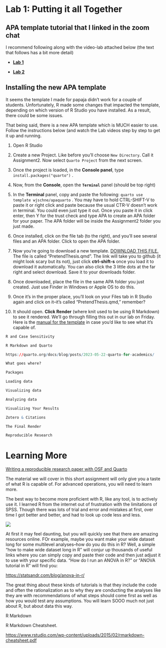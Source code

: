# Lab 1: Putting it all Together

## APA template tutorial that I linked in the zoom chat

I recommend following along with the video-lab attached below (the text that follows has a bit more detail)

-   [**Lab 1**](https://youtu.be/8NtuEt50tu8)

-   [**Lab 2**](https://youtu.be/QmIMq-fuvCw)

## Installing the new APA template

It seems the template I made for papaja didn't work for a couple of students. Unfortunately, R made some changes that impacted the template, depending on which version of R Studio you have installed. As a result, there could be some issues.

That being said, there is a new APA template which is MUCH easier to use. Follow the instructions below (and watch the Lab videos step by step to get it up and running.

1.  Open R Studio

2.  Create a new Project. Like before you'll choose `New Directory`. Call it Assignment2. Now select `Quarto Project` from the next screen.

3.  Once the project is loaded, in the **Console panel**, type `install.packages("quarto")` .

4.  Now, from the **Console**, open the **`Terminal`** panel (should be top right)

5.  In the **Terminal** panel, copy and paste the following: `quarto use template wjschne/apaquarto` . You may have to hold CTRL-SHIFT-V to paste it or right click and paste because the usual CTR-V doesn't work in terminal. You could even just type it out. Once you paste it in click enter, then Y for the trust check and type APA to create an APA folder for your paper. The APA folder will be inside the Assignment2 folder you just made.

6.  Once installed, click on the file tab (to the right), and you'll see several files and an APA folder. Click to open the APA folder.

7.  Now you're going to download a new template. [DOWNLOAD THIS FILE.](https://github.com/shaunaheron2/PSYCH_2126/blob/fe6f7aa33520f635def9ce4f68a0bc7f9cfe9c16/images/PretendThesis.qmd) The file is called "PretendThesis.qmd". The link will take you to github (it might look scary but its not), just click **ctrl-shift-s** once you load it to download it automatically. You can also click the 3 little dots at the far right and select download. Save it to your downloads folder.

8.  Once downloaded, place the file in the same APA folder you just created. Just use Finder in Windows or Apple OS to do this.

9.  Once it's in the proper place, you'll look on your Files tab in R Studio again and click on it–it's called "PretendThesis.qmd," remember?

10. It should open. **Click Render** (where knit used to be using R Markdown) to see it rendered. We'll go through filling this out in our lab on Friday. Here is the [manual for the template](https://wjschne.github.io/apaquarto/) in case you'd like to see what it's capable of.

```r
R and Case Sensitivity

R Markdown and Quarto

https://quarto.org/docs/blog/posts/2023-05-22-quarto-for-academics/

What goes where?

Packages

Loading data

Visualizing data

Analyzing data

Visualizing Your Results

Zotero & Citations

The Final Render

Reproducible Research
```

# Learning More

[Writing a reproducible research paper with OSF and Quarto](https://osf.io/preprints/osf/ur4xn)

The material we will cover in this short assignment will only give you a taste of what R is capable of. For advanced operations, you will need to learn more.

The best way to become more proficient with R, like any tool, is to actively use it. I learned R from the internet out of frustration with the limitations of SPSS. Though there was lots of trial and error and mistakes at first, over time I got better and better, and had to look up code less and less.

![](images/clipboard-553228617.png)

At first it may feel daunting, but you will quickly see that there are amazing resources online. FOr example, maybe you want make your wide dataset long for some multilevel analyses–how do you do this in R? Well, a simple "how to make wide dataset long in R" will conjur up thousands of useful links where you can simply copy and paste their code and then just adjust it to use with your specific data. "How do I run an ANOVA in R?" or "ANOVA tutorial in R" will find you:

<https://statsandr.com/blog/anova-in-r/>

The great thing about these kinds of tutorials is that they include the code and often the rationalization as to why they are conducting the analyses like they are with recommendations of what steps should come first as well as how you would test any assumptions. You will learn SOOO much not just about R, but about data this way.

R Markdown

R Markdown Cheatsheet.

<https://www.rstudio.com/wp-content/uploads/2015/02/rmarkdown-cheatsheet.pdf>
